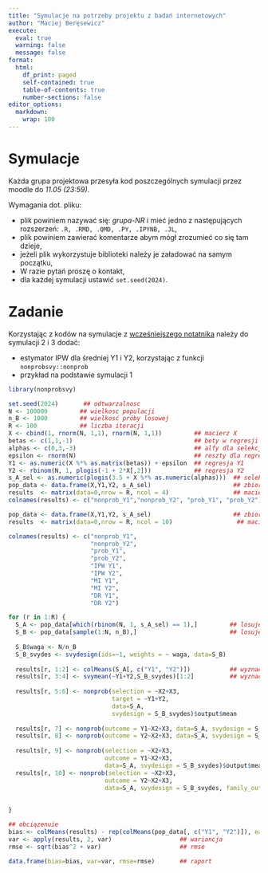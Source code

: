 ```yaml
---
title: "Symulacje na potrzeby projektu z badań internetowych"
author: "Maciej Beręsewicz"
execute: 
  eval: true
  warning: false
  message: false
format:
  html:
    df_print: paged
    self-contained: true
    table-of-contents: true
    number-sections: false
editor_options: 
  markdown: 
    wrap: 100
---
```


# Symulacje

Każda grupa projektowa przesyła kod poszczególnych symulacji przez moodle do *11.05 (23:59)*.

Wymagania dot. pliku:

-   plik powiniem nazywać się: *grupa-NR* i mieć jedno z następujących rozszerzeń:
    `.R, .RMD, .QMD, .PY, .IPYNB, .JL`,
-   plik powiniem zawierać komentarze abym mógł zrozumieć co się tam dzieje,
-   jeżeli plik wykorzystuje biblioteki należy je załadować na samym początku,
-   W razie pytań proszę o kontakt,
-   dla każdej symulacji ustawić `set.seed(2024)`.

# Zadanie

Korzystając z kodów na symulacje z [wcześniejszego notatnika](https://htmlpreview.github.io/?https://github.com/DepartmentOfStatisticsPUE/bi-2024/blob/main/zaliczenie/symulacje.html) należy do symulacji 2 i 3 dodać:

+ estymator IPW dla średniej Y1 i Y2, korzystając z funkcji `nonprobsvy::nonprob`
+ przykład na podstawie symulacji 1

```r
library(nonprobsvy)
```

```r
set.seed(2024)       ## odtwarzalnosc
N <- 100000         ## wielkosc populacji
n_B <- 1000         ## wielkosć próby losowej
R <- 100            ## liczba iteracji
X <- cbind(1, rnorm(N, 1,1), rnorm(N, 1,1))         ## macierz X
betas <- c(1,1,-1)                                  ## bety w regresji dla Y1
alphas <- c(0,3,-3)                                 ## alfy dla selekcji
epsilon <- rnorm(N)                                 ## reszty dla regresji
Y1 <- as.numeric(X %*% as.matrix(betas)) + epsilon  ## regresja Y1
Y2 <- rbinom(N, 1, plogis(-1 + 2*X[,2]))            ## regresja Y2
s_A_sel <- as.numeric(plogis(3.5 + X %*% as.numeric(alphas)))  ## selekcja do próby S_A
pop_data <- data.frame(X,Y1,Y2, s_A_sel)                       ## zbior danych
results  <- matrix(data=0,nrow = R, ncol = 4)                  ## macierz z wynikami
colnames(results) <- c("nonprob_Y1","nonprob_Y2", "prob_Y1", "prob_Y2")         ## nazwy kolumn

pop_data <- data.frame(X,Y1,Y2, s_A_sel)                       ## zbior danych
results  <- matrix(data=0,nrow = R, ncol = 10)                  ## macierz z wynikami

colnames(results) <- c("nonprob_Y1",
                       "nonprob_Y2", 
                       "prob_Y1", 
                       "prob_Y2",
                       "IPW Y1",
                       "IPW Y2",
                       "MI Y1",
                       "MI Y2",
                       "DR Y1",
                       "DR Y2")        

for (r in 1:R) {
  S_A <- pop_data[which(rbinom(N, 1, s_A_sel) == 1),]         ## losujemy jednostki do próby S_A
  S_B <- pop_data[sample(1:N, n_B),]                          ## losujemy jednostki do próby S_B
  
  S_B$waga <- N/n_B
  S_B_svydes <- svydesign(ids=~1, weights = ~ waga, data=S_B)
  
  results[r, 1:2] <- colMeans(S_A[, c("Y1", "Y2")])           ## wyznaczamy średnie na podstawie S_A
  results[r, 3:4] <- svymean(~Y1+Y2,S_B_svydes)[1:2]          ## wyznaczamy średnie na podstawie S_B
  
  results[r, 5:6] <- nonprob(selection = ~X2+X3,
                             target = ~Y1+Y2,
                             data=S_A,
                             svydesign = S_B_svydes)$output$mean      
  
  results[r, 7] <- nonprob(outcome = Y1~X2+X3, data=S_A, svydesign = S_B_svydes)$output$mean   
  results[r, 8] <- nonprob(outcome = Y2~X2+X3, data=S_A, svydesign = S_B_svydes, family_outcome = "binomial")$output$mean  
  
  results[r, 9] <- nonprob(selection = ~X2+X3,
                           outcome = Y1~X2+X3, 
                           data=S_A, svydesign = S_B_svydes)$output$mean   
  results[r, 10] <- nonprob(selection = ~X2+X3,
                           outcome = Y2~X2+X3, 
                           data=S_A, svydesign = S_B_svydes, family_outcome = "binomial")$output$mean  
  
  
}

## obciązenuie
bias <- colMeans(results) - rep(colMeans(pop_data[, c("Y1", "Y2")]), each = 5)
var <- apply(results, 2, var)                   ## wariancja
rmse <- sqrt(bias^2 + var)                      ## rmse

data.frame(bias=bias, var=var, rmse=rmse)       ## raport
```



